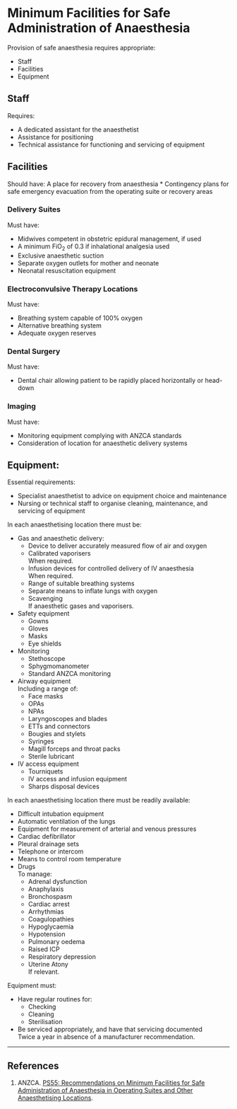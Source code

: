 # Minimum Facilities for Safe Administration of Anaesthesia


Provision of safe anaesthesia requires appropriate:

* Staff
* Facilities
* Equipment

## Staff

Requires:

* A dedicated assistant for the anaesthetist
* Assistance for positioning
* Technical assistance for functioning and servicing of equipment

## Facilities

Should have:
A place for recovery from anaesthesia
* Contingency plans for safe emergency evacuation from the operating suite or recovery areas


### Delivery Suites

Must have:

* Midwives competent in obstetric epidural management, if used
* A minimum FiO~2~ of 0.3 if inhalational analgesia used
* Exclusive anaesthetic suction
* Separate oxygen outlets for mother and neonate
* Neonatal resuscitation equipment

### Electroconvulsive Therapy Locations

Must have:

* Breathing system capable of 100% oxygen
* Alternative breathing system
* Adequate oxygen reserves

### Dental Surgery

Must have:

* Dental chair allowing patient to be rapidly placed horizontally or head-down

### Imaging

Must have:

* Monitoring equipment complying with ANZCA standards
* Consideration of location for anaesthetic delivery systems

## Equipment:

Essential requirements:

* Specialist anaesthetist to advice on equipment choice and maintenance
* Nursing or technical staff to organise cleaning, maintenance, and servicing of equipment


In each anaesthetising location there must be:

* Gas and anaesthetic delivery:
	* Device to deliver accurately measured flow of air and oxygen
	* Calibrated vaporisers  
	When required.
	* Infusion devices for controlled delivery of IV anaesthesia  
	When required.
	* Range of suitable breathing systems
	* Separate means to inflate lungs with oxygen
	* Scavenging  
	If anaesthetic gases and vaporisers.
* Safety equipment
	* Gowns
	* Gloves
	* Masks
	* Eye shields
* Monitoring
	* Stethoscope
	* Sphygmomanometer
	* Standard ANZCA monitoring
* Airway equipment  
Including a range of:
	* Face masks
	* OPAs
	* NPAs
	* Laryngoscopes and blades
	* ETTs and connectors
	* Bougies and stylets
	* Syringes
	* Magill forceps and throat packs
	* Sterile lubricant
* IV access equipment
	* Tourniquets
	* IV access and infusion equipment
	* Sharps disposal devices


In each anaesthetising location there must be readily available:

* Difficult intubation equipment
* Automatic ventilation of the lungs
* Equipment for measurement of arterial and venous pressures
* Cardiac defibrillator
* Pleural drainage sets
* Telephone or intercom
* Means to control room temperature
* Drugs  
To manage:
	* Adrenal dysfunction
	* Anaphylaxis
	* Bronchospasm
	* Cardiac arrest
	* Arrhythmias
	* Coagulopathies
	* Hypoglycaemia
	* Hypotension
	* Pulmonary oedema
	* Raised ICP
	* Respiratory depression
	* Uterine Atony  
	If relevant.


Equipment must:

* Have regular routines for:
	* Checking
	* Cleaning
	* Sterilisation
* Be serviced appropriately, and have that servicing documented  
Twice a year in absence of a manufacturer recommendation.


---

## References

1. ANZCA. [PS55: Recommendations on Minimum Facilities for Safe Administration of Anaesthesia in Operating Suites and Other Anaesthetising Locations](http://www.anzca.edu.au/Documents/ps55-2012-recommendations-on-minimum-facilities-fo.pdf).